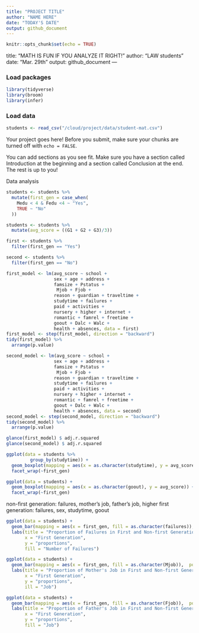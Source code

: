 ```yaml
---
title: "PROJECT TITLE"
author: "NAME HERE"
date: "TODAY'S DATE"
output: github_document
---
```


```r
knitr::opts_chunk$set(echo = TRUE)
```


title: "MATH IS FUN IF YOU ANALYZE IT RIGHT!"
author: "LAW students"
date: "Mar. 29th"
output: github_document
---

### Load packages

```r
library(tidyverse) 
library(broom)
library(infer)
```

### Load data
```r
students <- read_csv("/cloud/project/data/student-mat.csv")
```



Your project goes here! Before you submit, make sure your chunks are turned off with `echo = FALSE`. 

You can add sections as you see fit. Make sure you have a section called Introduction at the beginning and a section called Conclusion at the end. The rest is up to you!

Data analysis

```r
students <- students %>%
  mutate(first_gen = case_when(
    Medu < 4 & Fedu <4 ~ "Yes",
    TRUE ~ "No"
  ))
```

```r
students <- students %>%
  mutate(avg_score = ((G1 + G2 + G3)/3))
```

```r
first <- students %>%
  filter(first_gen == "Yes")
```

```r
second <- students %>%
  filter(first_gen == "No")
```

```r
first_model <- lm(avg_score ~ school + 
                  sex + age + address + 
                  famsize + Pstatus + 
                   Mjob + Fjob + 
                  reason + guardian + traveltime +
                  studytime + failures + 
                  paid + activities +
                  nursery + higher + internet +
                  romantic + famrel + freetime +
                  goout + Dalc + Walc +
                  health + absences, data = first)
first_model <- step(first_model, direction = "backward")
tidy(first_model) %>% 
  arrange(p.value)
```

```r
second_model <- lm(avg_score ~ school + 
                  sex + age + address + 
                  famsize + Pstatus + 
                   Mjob + Fjob + 
                  reason + guardian + traveltime +
                  studytime + failures + 
                  paid + activities +
                  nursery + higher + internet +
                  romantic + famrel + freetime +
                  goout + Dalc + Walc +
                  health + absences, data = second)
second_model <- step(second_model, direction = "backward")
tidy(second_model) %>% 
  arrange(p.value)
```

```r
glance(first_model) $ adj.r.squared
glance(second_model) $ adj.r.squared
```


```r
ggplot(data = students %>%
         group_by(studytime)) +
  geom_boxplot(mapping = aes(x = as.character(studytime), y = avg_score)) +
  facet_wrap(~first_gen)
```


```r
ggplot(data = students) +
  geom_boxplot(mapping = aes(x = as.character(goout), y = avg_score)) +
  facet_wrap(~first_gen)
```


non-first generation: failures, mother's job, father's job, higher 
first generation: failures, sex, studytime, goout 

```r
ggplot(data = students) +
  geom_bar(mapping = aes(x = first_gen, fill = as.character(failures)), position = "fill") +
  labs(title = "Proportion of Failures in First and Non-first Generation Students",
       x = "First Generation",
       y = "proportions",
       fill = "Number of Failures")
```


```r
ggplot(data = students) +
  geom_bar(mapping = aes(x = first_gen, fill = as.character(Mjob)),  position = "fill") +
  labs(title = "Proportion of Mother's Job in First and Non-first Generation Students",
       x = "First Generation",
       y = "proportions",
       ill = "Job")
```

```r
ggplot(data = students) +
  geom_bar(mapping = aes(x = first_gen, fill = as.character(Fjob)),  position = "fill") +
  labs(title = "Proportion of Father's Job in First and Non-first Generation Students",
       x = "First Generation",
       y = "proportions",
       fill = "Job")
```










